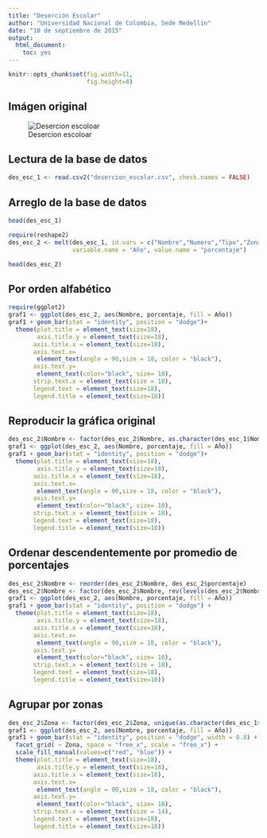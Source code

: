 ```yaml
---
title: "Deserción Escolar"
author: "Universidad Nacional de Colombia, Sede Medellín"
date: "10 de septiembre de 2015"
output: 
  html_document: 
    toc: yes
---
```




```r
knitr::opts_chunk$set(fig.width=11, 
                      fig.height=8)
```

## Imágen original

![Desercion escoloar](desercion_escolar.png)

## Lectura de la base de datos

```r
des_esc_1 <- read.csv2("desercion_escolar.csv", check.names = FALSE)
```


## Arreglo de la base de datos

```r
head(des_esc_1)

require(reshape2)
des_esc_2 <- melt(des_esc_1, id.vars = c("Nombre","Numero","Tipo","Zona"),
                  variable.name = "Año", value.name = "porcentaje")

head(des_esc_2)
```

## Por orden alfabético

```r
require(ggplot2)
graf1 <- ggplot(des_esc_2, aes(Nombre, porcentaje, fill = Año))
graf1 + geom_bar(stat = "identity", position = "dodge")+
  theme(plot.title = element_text(size=18),
        axis.title.y = element_text(size=18),
       axis.title.x = element_text(size=18),
       axis.text.x=
        element_text(angle = 90,size = 18, color = "black"), 
       axis.text.y=
        element_text(color="black", size= 18),
       strip.text.x = element_text(size = 18),
       legend.text = element_text(size=18),
       legend.title = element_text(size=18))
```

## Reproducir la gráfica original

```r
des_esc_2$Nombre <- factor(des_esc_2$Nombre, as.character(des_esc_1$Nombre))
graf1 <- ggplot(des_esc_2, aes(Nombre, porcentaje, fill = Año))
graf1 + geom_bar(stat = "identity", position = "dodge")+
  theme(plot.title = element_text(size=18),
        axis.title.y = element_text(size=18),
       axis.title.x = element_text(size=18),
       axis.text.x=
        element_text(angle = 90,size = 18, color = "black"), 
       axis.text.y=
        element_text(color="black", size= 18),
       strip.text.x = element_text(size = 18),
       legend.text = element_text(size=18),
       legend.title = element_text(size=18))

```

## Ordenar descendentemente por promedio de porcentajes

```r
des_esc_2$Nombre <- reorder(des_esc_2$Nombre, des_esc_2$porcentaje)
des_esc_2$Nombre <- factor(des_esc_2$Nombre, rev(levels(des_esc_2$Nombre)))
graf1 <- ggplot(des_esc_2, aes(Nombre, porcentaje, fill = Año))
graf1 + geom_bar(stat = "identity", position = "dodge") +
  theme(plot.title = element_text(size=18),
        axis.title.y = element_text(size=18),
       axis.title.x = element_text(size=18),
       axis.text.x=
        element_text(angle = 90,size = 18, color = "black"), 
       axis.text.y=
        element_text(color="black", size= 18),
       strip.text.x = element_text(size = 18),
       legend.text = element_text(size=18),
       legend.title = element_text(size=18))
```



## Agrupar por zonas

```r
des_esc_2$Zona <- factor(des_esc_2$Zona, unique(as.character(des_esc_1$Zona)))
graf1 <- ggplot(des_esc_2, aes(Nombre, porcentaje, fill = Año))
graf1 + geom_bar(stat = "identity", position = "dodge", width = 0.8) +
  facet_grid( ~ Zona, space = "free_x", scale = "free_x") +
  scale_fill_manual(values=c("red", "blue")) +
  theme(plot.title = element_text(size=18),
        axis.title.y = element_text(size=18),
       axis.title.x = element_text(size=18),
       axis.text.x=
        element_text(angle = 90,size = 18, color = "black"), 
       axis.text.y=
        element_text(color="black", size= 18),
       strip.text.x = element_text(size = 14),
       legend.text = element_text(size=18),
       legend.title = element_text(size=18))
```

